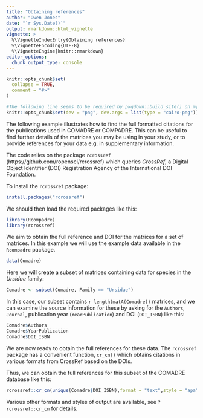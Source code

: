 ```yaml
---
title: "Obtaining references"
author: "Owen Jones"
date: "`r Sys.Date()`"
output: rmarkdown::html_vignette
vignette: >
  %\VignetteIndexEntry{Obtaining references}
  %\VignetteEncoding{UTF-8}
  %\VignetteEngine{knitr::rmarkdown}
editor_options: 
  chunk_output_type: console
---
```


```r
knitr::opts_chunk$set(
  collapse = TRUE,
  comment = "#>"
)
```

```r
#The following line seems to be required by pkgdown::build_site() on my machine, but causes build to break with R-CMD-CHECK on GH
knitr::opts_chunk$set(dev = "png", dev.args = list(type = "cairo-png"))
```

The following example illustrates how to find the full formatted citations for the publications used in COMADRE or COMPADRE. This can be useful to find further details of the matrices you may be using in your study, or to provide references for your data e.g. in supplementary information.

The code relies on the package `rcrossref` (https://github.com/ropensci/rcrossref) which queries *CrossRef*, a Digital Object Identifier (DOI) Registration Agency of the International DOI Foundation.

To install the `rcrossref` package:

```r
install.packages("rcrossref")
```

We should then load the required packages like this:

```r
library(Rcompadre)
library(rcrossref)
```

We aim to obtain the full reference and DOI for the matrices for a set of matrices. In this example we will use the example data available in the `Rcompadre` package.

```r
data(Comadre)
```

Here we will create a subset of matrices containing data for species in the *Ursidae* family:

```r
Comadre <- subset(Comadre, Family == "Ursidae")
```

In this case, our subset contains `r length(matA(Comadre))` matrices, and we can examine the source information for these by asking for the `Authors`, `Journal`, publication year (`YearPublication`) and DOI (`DOI_ISBN`) like this:

```r
Comadre$Authors
Comadre$YearPublication
Comadre$DOI_ISBN
```

We are now ready to obtain the full references for these data. The `rcrossref` package has a convenient function, `cr_cn()` which obtains citations in various formats from CrossRef based on the DOIs. 

Thus, we can obtain the full references for this subset of the COMADRE database like this:

```r
rcrossref::cr_cn(unique(Comadre$DOI_ISBN),format = "text",style = "apa")
```

Various other formats and styles of output are available, see `?rcrossref::cr_cn` for details.


